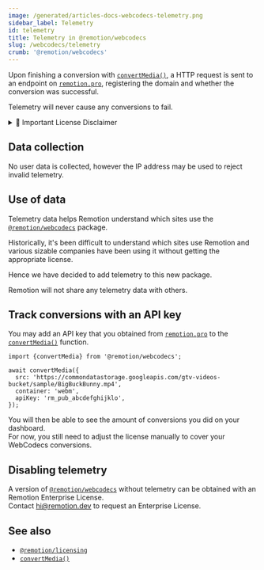 ```yaml
---
image: /generated/articles-docs-webcodecs-telemetry.png
sidebar_label: Telemetry
id: telemetry
title: Telemetry in @remotion/webcodecs
slug: /webcodecs/telemetry
crumb: '@remotion/webcodecs'
---
```


Upon finishing a conversion with [`convertMedia()`](/docs/webcodecs/convert-media), a HTTP request is sent to an endpoint on [`remotion.pro`](https://remotion.pro), registering the domain and whether the conversion was successful.

Telemetry will never cause any conversions to fail.


<details>
  <summary>💼 Important License Disclaimer</summary>
  <LicenseDisclaimer />
</details>

## Data collection

No user data is collected, however the IP address may be used to reject invalid telemetry.

## Use of data

Telemetry data helps Remotion understand which sites use the [`@remotion/webcodecs`](/docs/webcodecs) package.

Historically, it's been difficult to understand which sites use Remotion and various sizable companies have been using it without getting the appropriate license.

Hence we have decided to add telemetry to this new package.

Remotion will not share any telemetry data with others.

## Track conversions with an API key

You may add an API key that you obtained from [`remotion.pro`](https://remotion.pro) to the [`convertMedia()`](/docs/webcodecs/convert-media) function.

```tsx twoslash title="Adding an API key"
import {convertMedia} from '@remotion/webcodecs';

await convertMedia({
  src: 'https://commondatastorage.googleapis.com/gtv-videos-bucket/sample/BigBuckBunny.mp4',
  container: 'webm',
  apiKey: 'rm_pub_abcdefghijklo',
});
```

You will then be able to see the amount of conversions you did on your dashboard.  
For now, you still need to adjust the license manually to cover your WebCodecs conversions.

## Disabling telemetry

A version of [`@remotion/webcodecs`](/docs/webcodecs) without telemetry can be obtained with an Remotion Enterprise License.  
Contact hi@remotion.dev to request an Enterprise License.

## See also

- [`@remotion/licensing`](/docs/licensing)
- [`convertMedia()`](/docs/webcodecs/convert-media)
